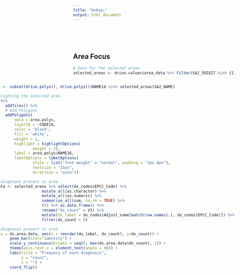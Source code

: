 ```yaml
---
title: "&nbsp;"
output: html_document
---
```

&nbsp;  
&nbsp;  
&nbsp; 

## Area Focus 

``` r
# Data for the selected areas
selected_areas <- drive.values$area_data %>% filter(SA2_5DIGIT %in% {{i}})
```

<div style= "float:right;
             position: relative;
             ">
``` r
area.polys <- subset(drive.polys(), drive.polys()$NAME16 %in% selected_areas$SA2_NAME)

# Map highlighting the selected area
leaflet() %>%
            addTiles() %>%
            # Add Polygons
            addPolygons(
                data = area.polys,
                layerId = ~CODE16,
                color = 'black',
                fill = 'white',
                weight = 1,
                highlight = highlightOptions(
                        weight = 3),
                label = area.polys$NAME16,
                labelOptions = labelOptions(
                        style = list("font-weight" = "normal", padding = "3px 8px"),
                        textsize = "15px",
                        direction = "auto"))
```

``` r
# Data of diagnoses present in area
dx.area.data <- selected_areas %>% select(dx_codes$EPCC_Code) %>% 
                            mutate_all(as.character) %>%
                            mutate_all(as.numeric) %>%
                            summarise_all(sum, na.rm = TRUE) %>%
                            t() %>% as.data.frame() %>%
                            rename("dx_count" = V1) %>% 
                            mutate(dx_label = dx_codes$Adjust_name[match(row.names(.), dx_codes$EPCC_Code)]) %>%
                            filter(dx_count > 0)

# Plot of diagnoses present in area
ggplot(data = dx.area.data, aes(x = reorder(dx_label, dx_count), y=dx_count)) + 
              geom_bar(stat="identity") +
              scale_y_continuous(breaks = seq(0, max(dx.area.data$dx_count), 1)) +
              theme(axis.text.x = element_text(angle = 90)) +
              labs(title = "Frequecy of each diagnosis", 
                   y = "count",
                   x = "") +
              coord_flip()
```
</div>

<div style= "font-size: 15px;">
``` r
HTML(paste(
            "
            <br><br>
            <b>Selected Areas:</b> ", paste(selected_areas$SA2_NAME, collapse = ', '), "<br>
            <br>
            <b>Number of ACHD Patients:</b> ", sum(selected_areas$ACHD_count),"<br>
            <br>
            <b>Number with:</b> <br>
            <ul>
              <li>Simple CHD: ",sum(selected_areas$beth_1),"</li>
              <li>Moderate CHD: ",sum(selected_areas$beth_2),"</li> 
              <li>Complex CHD: ",sum(selected_areas$beth_3),"</li>
            </ul>
            <b>Number of Patients lost to follow up:</b><br> 
            <ul>
              <li>",sum(selected_areas$ltf_3),"</li>
            </ul>
            <b>Index of Relative Socio-economic Disadvantage</b><br>
              (1 = most disadvantaged, 10 = least disadvantaged): <br>
              <ul>",
              paste("<li>", selected_areas$SA2_NAME, ": ", 
                    selected_areas$IRSD, "</li>", collapse = ""),
            "</ul>
            <b>Aboriginal and Torres Strait Islander Population</b><br>
            <ul>
                <li>Total: ",sum(selected_areas$atsi),"</li>
                <li>Percent: ",percent(sum(selected_areas$atsi) / 
                                       sum(selected_areas$total_pop)),"</li>
            </ul>
            <b>Accessibility and Remoteness Index of Australia</b><br>
            (percentage of population living in):<br>  
            <ul>
                <li>Major Cities: ",percent(sum(selected_areas$major_cities) / 
                                    length(selected_areas$SA2_NAME)),"</li>
                <li>Inner Regional:",percent(sum(selected_areas$inner_regional) / 
                                     length(selected_areas$SA2_NAME)),"</li>
                <li>Outer Regional:",percent(sum(selected_areas$outer_regional) / 
                                     length(selected_areas$SA2_NAME)),"</li> 
                <li>Remote:",percent(sum(selected_areas$remote) / 
                             length(selected_areas$SA2_NAME)),"</li>
                <li>Very Remote:",percent(sum(selected_areas$very_remote) / 
                                  length(selected_areas$SA2_NAME)),"</li>
            </ul>
            <b>Driving time to nearest clinic:</b><br> 
            <ul>",
                 paste("<li>",selected_areas$SA2_NAME,":</li>  
                 <ul>
                    <li>Current Locations: ", 
                    round(as.numeric(drive.area.achd()$shortest_time[drive.area.achd()$SA2_5DIGIT %in% {{i}}], 'hours'), 
                    digits = 2)," hrs</li>
                    <li>New Locations: ", 
                    round(as.numeric(selected_areas$shortest_time, 'hours'), digits = 2)," hrs</li>
                 </ul>", collapse = ""),   
            "</ul>
            ")
            )
```
</div>


